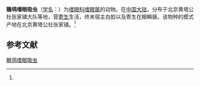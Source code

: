 {{Speciesbox
| name = 鶺鸰嗜眼吸虫
| status = 
| status_system = 
| image = 
| genus = Philophthalmus
| species = motacillus
| authority = (Hsu, 1982)<ref name='id10203'>{{cite web| url =http://www.bioinfo.cn/db05/BjdwSpecies.php?action=view&id=10203| title =鶺鸰嗜眼吸虫| work =《中国动物物种编目数据库》| publisher =中国科学院微生物研究所| author =中国科学院动物研究所| accessdate =2009-04-16| deadurl =yes| archiveurl =https://web.archive.org/web/20160305060947/http://www.bioinfo.cn/db05/BjdwSpecies.php?action=view&id=10203| archivedate =2016-03-05}}</ref>
}}

'''鶺鸰嗜眼吸虫'''（[[学名|学名]]：{{lang|la|''Philophthalmus motacillus''}}）为[[嗜眼科|嗜眼科]][[嗜眼属|嗜眼属]]的动物。在[[中国大陆|中国大陆]]，分布于北京黄塔公社张家铺大队等地，营[[寄生|寄生]]生活，终末宿主白脸以及寄生在眼瞬膜。该物种的模式产地在北京黄塔公社张家铺。<ref name='id10203'/>

== 参考文献 ==
{{reflist}}

{{Wikispecies|Philophthalmus motacillus}}

[[Category:嗜眼属|鶺鸰嗜眼吸虫]]


{{吸虫小作品}}